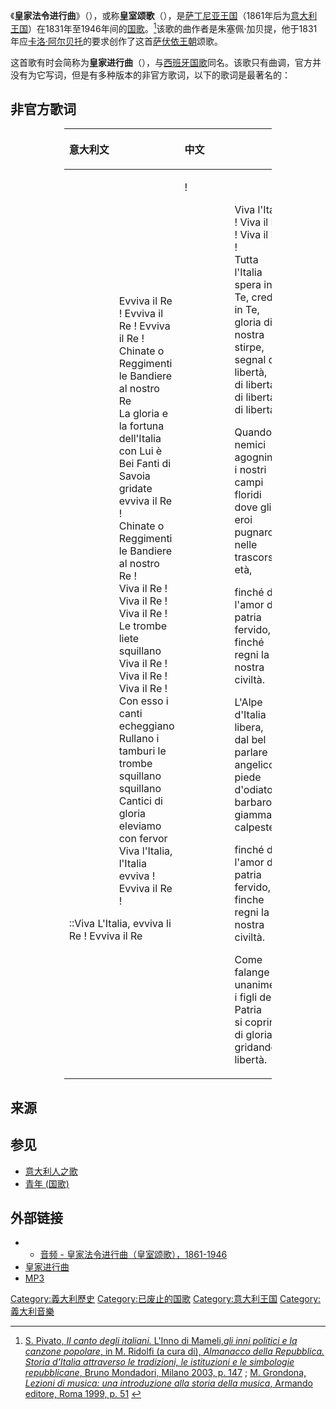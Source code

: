 {{Infobox anthem
|title         = Marcia Reale d'Ordinanza
|transcription =
|chinese_title = 皇家法令进行曲
|alt_title     = ''Fanfara Reale''<br/>（皇家进行曲／皇室颂歌）
|image         = Coat of arms of the Kingdom of Italy (1890).svg
|image_size    = 150
|caption       = [[意大利国徽|意大利王国国徽]]
|prefix        = 国歌
|country       ={{flagicon| Kingdom of Sardinia |20px]]}}[[萨丁尼亚王国|萨丁尼亚王国]]（1831-1861）<br>{{flagicon|Italy|1861}} [[意大利王国|意大利王国]]（1861-1946）<br>
|composer      = 朱塞佩·加贝提
|music_date    = 1831年
|adopted       = 1831年
|until         = 1946年
|sound         = Marcia Reale.ogg
}}
{{Anthem History
| Nation = 意大利
| Flag = Flag_of_Italy.svg
| Year1 = 1871 - 1922
| Name1 = '''皇家法令进行曲'''
| Year2 = 1922 - 1946<br/>1922 - 1946
| Name2 = '''皇家法令进行曲'''<br>[[青年_(国歌)|青年]]
| Year6 = 1946 - 
| Name6 = [[意大利人之歌|意大利人之歌]]
| Notes = 注：1922 - 1946年间为双国歌。
}}
《'''皇家法令进行曲'''》（{{lang-it|Marcia Reale d'Ordinanza}}），或称'''皇室颂歌'''（{{lang-it|Fanfara Reale}}），是[[萨丁尼亚王国|萨丁尼亚王国]]（1861年后为[[意大利王国|意大利王国]]）在1831年至1946年间的[[国歌|国歌]]。<ref>{{it}}[http://books.google.it/books?id=MuTF4BEaChYC&pg=PA147 S. Pivato, ''Il canto degli italiani.'' L'Inno di Mameli,'' gli inni politici e la canzone popolare'', in M. Ridolfi (a cura di), ''Almanacco della Repubblica. Storia d'Italia attraverso le tradizioni, le istituzioni e le simbologie repubblicane'', Bruno Mondadori, Milano 2003, p. 147] {{Wayback|url=http://books.google.it/books?id=MuTF4BEaChYC&pg=PA147 |date=20141016193929 }}; [http://books.google.it/books?id=7D88hQUQyYAC&pg=PA51 M. Grondona, ''Lezioni di musica: una introduzione alla storia della musica'', Armando editore, Roma 1999, p. 51] {{Wayback|url=http://books.google.it/books?id=7D88hQUQyYAC&pg=PA51 |date=20141016194404 }}</ref>该歌的曲作者是朱塞佩·加贝提，他于1831年应[[卡洛·阿尔贝托|卡洛·阿尔贝托]]的要求创作了这首[[萨伏依王朝|萨伏依王朝]]颂歌。

这首歌有时会简称为'''皇家进行曲'''（{{lang-it|Marcia Reale}}），与[[西班牙国歌|西班牙国歌]]同名。该歌只有曲调，官方并没有为它写词，但是有多种版本的非官方歌词，以下的歌词是最著名的：

==非官方歌词==

<center>
{| summary="歌词"
! style="text-align:left;" width="33%" | 意大利文
! style="text-align:left;" width="33%" | 中文
|- valign=top
|
::Evviva il Re ! Evviva il Re ! Evviva il Re !
::Chinate o Reggimenti le Bandiere al nostro Re
::La gloria e la fortuna dell'Italia con Lui è
::Bei Fanti di Savoia gridate evviva il Re !
::Chinate o Reggimenti le Bandiere al nostro Re !
::Viva il Re ! Viva il Re ! Viva il Re !
::Le trombe liete squillano
::Viva il Re ! Viva il Re ! Viva il Re !
::Con esso i canti echeggiano
::Rullano i tamburi le trombe squillano squillano
::Cantici di gloria eleviamo con fervor
::Viva l'Italia, l'Italia evviva ! Evviva il Re !
::Viva L'Italia, evviva li Re ! Evviva il Re !!!
::Viva l'Italia ! Viva il Re ! Viva il Re !
::Tutta l'Italia spera in Te, crede in Te,
::gloria di nostra stirpe, segnal di libertà,
::di libertà, di libertà, di libertà.

::Quando i nemici agognino
::i nostri campi floridi
::dove gli eroi pugnarono
::nelle trascorse età,

::finché duri l'amor di patria fervido,
::finché regni la nostra civiltà.

::L'Alpe d'Italia libera,
::dal bel parlare angelico,
::piede d'odiato barbaro
::giammai calpesterà

::finché duri l'amor di patria fervido,
::finche regni la nostra civiltà.

::Come falange unanime
::i figli della Patria
::si copriran di gloria
::gridando libertà.
|
::吾王万岁！吾王万岁！吾王万岁！
::我们团结在国王的旗帜下！
::意大利的荣耀与财富，与他同在，
::强大的[[萨伏依|萨伏依]]战士高呼国王万岁！
::我们团结在国王的旗帜下！
::吾王万岁！吾王万岁！吾王万岁！
::号角响起愉快之声，
::吾王万岁！吾王万岁！吾王万岁！
::我们伴随号角高呼，回声激荡，
::鼓声响起，又一次，号角声响起，
::我们热切地唱着荣耀的[[雅歌|雅歌]]，
::意大利万岁，意大利棒极了，国王万岁！
::意大利万岁，国王万岁，国王万岁！
::意大利万岁，国王万岁，国王万岁！
::全意大利给予你信心，信任你，
::我们民族的荣耀，自由的标志，
::自由，自由，自由！

::当敌人企图夺走
::我们肥沃的土地时，
::战斗英雄，
::已成为过去，
::只要我们永远怀着爱国之心，
::只要我们的文明还存在，
::意大利[[阿尔卑斯山|阿尔卑斯山]]不会被夺走，
::天使的话证明了，
::可恨的蛮族，
::永远不会踏足这里，
::只要我们永远怀着爱国之心，
::只要我们的文明还存在，
::祖国的儿女们，
::汇成方阵，
::为自己取得荣耀，
::高呼“自由”！
|}
</center>
==来源==
{{reflist}}
==参见==
*[[意大利人之歌|意大利人之歌]]
*[[青年_(国歌)|青年 (国歌)]]
==外部链接==
* {{Youtube}}
**[http://www.youtube.com/watch?v=_q3tFG5ChFY 音频 - 皇家法令进行曲（皇室颂歌），1861-1946] {{Wayback|url=http://www.youtube.com/watch?v=_q3tFG5ChFY |date=20160918135125 }}
* [https://web.archive.org/web/20080509192817/http://www.radiomarconi.com/marconi/marcia/index.html 皇家进行曲]
* [http://www.radiomarconi.com/marconi/marcia/marciareale.mp3 MP3] {{Wayback|url=http://www.radiomarconi.com/marconi/marcia/marciareale.mp3 |date=20120328081800 }}

[[Category:義大利歷史|Category:義大利歷史]]
[[Category:已废止的国歌|Category:已废止的国歌]]
[[Category:意大利王国|Category:意大利王国]]
[[Category:義大利音樂|Category:義大利音樂]]